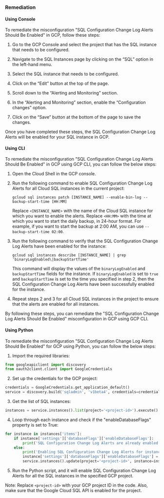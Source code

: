 ### Remediation

#### Using Console

To remediate the misconfiguration "SQL Configuration Change Log Alerts Should Be Enabled" in GCP, follow these steps:

1. Go to the GCP Console and select the project that has the SQL instance that needs to be configured.

2. Navigate to the SQL Instances page by clicking on the “SQL” option in the left-hand menu.

3. Select the SQL instance that needs to be configured.

4. Click on the “Edit” button at the top of the page.

5. Scroll down to the “Alerting and Monitoring” section.

6. In the “Alerting and Monitoring” section, enable the “Configuration changes” option.

7. Click on the “Save” button at the bottom of the page to save the changes.

Once you have completed these steps, the SQL Configuration Change Log Alerts will be enabled for your SQL instance in GCP.

#### Using CLI

To remediate the misconfiguration "SQL Configuration Change Log Alerts Should Be Enabled" in GCP using GCP CLI, you can follow the below steps:

1. Open the Cloud Shell in the GCP console.

2. Run the following command to enable SQL Configuration Change Log Alerts for all Cloud SQL instances in the current project:
   
   ```
   gcloud sql instances patch [INSTANCE_NAME] --enable-bin-log --backup-start-time [HH:MM]
   ```
   Replace `<INSTANCE_NAME>` with the name of the Cloud SQL instance for which you want to enable the alerts. Replace `<HH:MM>` with the time at which you want to start the daily backup, in 24-hour format. For example, if you want to start the backup at 2:00 AM, you can use `--backup-start-time 02:00`.

3. Run the following command to verify that the SQL Configuration Change Log Alerts have been enabled for the instance:
   
   ```
   gcloud sql instances describe [INSTANCE_NAME] | grep 'binaryLogEnabled\|backupStartTime'
   ```
   This command will display the values of the `binaryLogEnabled` and `backupStartTime` fields for the instance. If `binaryLogEnabled` is set to `true` and `backupStartTime` is set to the time you specified in step 2, then the SQL Configuration Change Log Alerts have been successfully enabled for the instance.

4. Repeat steps 2 and 3 for all Cloud SQL instances in the project to ensure that the alerts are enabled for all instances.

By following these steps, you can remediate the "SQL Configuration Change Log Alerts Should Be Enabled" misconfiguration in GCP using GCP CLI.

#### Using Python

To remediate the misconfiguration "SQL Configuration Change Log Alerts Should Be Enabled" for GCP using Python, you can follow the below steps:

1. Import the required libraries:

```python
from googleapiclient import discovery
from oauth2client.client import GoogleCredentials
```

2. Set up the credentials for the GCP project:

```python
credentials = GoogleCredentials.get_application_default()
service = discovery.build('sqladmin', 'v1beta4', credentials=credentials)
```

3. Get the list of SQL instances:

```python
instances = service.instances().list(project='<project-id>').execute()
```

4. Loop through each instance and check if the "enableDatabaseFlags" property is set to True:

```python
for instance in instances['items']:
    if instance['settings']['databaseFlags']['enableDatabaseFlags']:
        print('SQL Configuration Change Log Alerts are already enabled for instance: ' + instance['name'])
    else:
        print('Enabling SQL Configuration Change Log Alerts for instance: ' + instance['name'])
        instance['settings']['databaseFlags']['enableDatabaseFlags'] = True
        service.instances().update(project='<project-id>', instance=instance['name'], body=instance).execute()
```

5. Run the Python script, and it will enable SQL Configuration Change Log Alerts for all the SQL instances in the specified GCP project.

Note: Replace `<project-id>` with your GCP project ID in the code. Also, make sure that the Google Cloud SQL API is enabled for the project.

